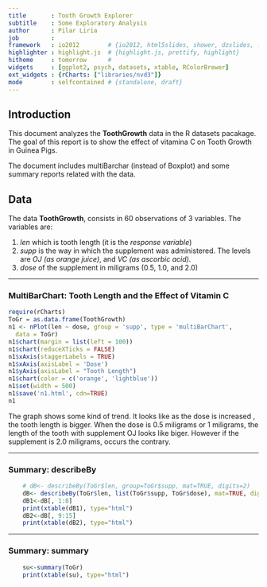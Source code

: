 ```yaml
--- 
title       : Tooth Growth Explorer
subtitle    : Some Exploratory Analysis
author      : Pilar Liria
job         : 
framework   : io2012        # {io2012, html5slides, shower, dzslides, ...}
highlighter : highlight.js  # {highlight.js, prettify, highlight}
hitheme     : tomorrow      # 
widgets     : [ggplot2, psych, datasets, xtable, RColorBrewer]  
ext_widgets : {rCharts: ["libraries/nvd3"]} 
mode        : selfcontained # {standalone, draft}
--- 
```


## Introduction

This document analyzes the **ToothGrowth** data in the R datasets pacakage. The goal of  this report is to show the effect of vitamina C on Tooth Growth in Guinea Pigs. 

The document includes multiBarchar (instead of Boxplot)  and some summary reports related with the data. 

## Data

The data **ToothGrowth**, consists in 60 observations of 3 variables. The variables are:

1. *len* which is tooth length (it is the *response variable*)
2. *supp* is the way in which the supplement was administered. The levels are *OJ (as orange juice)*, and *VC (as ascorbic acid)*.
3. *dose* of the supplement in miligrams (0.5, 1.0, and 2.0)

---

### MultiBarChart: Tooth Length and the Effect of Vitamin C

```r
require(rCharts)
ToGr = as.data.frame(ToothGrowth)
n1 <- nPlot(len ~ dose, group = 'supp', type = 'multiBarChart',
  data = ToGr)
n1$chart(margin = list(left = 100))
n1$chart(reduceXTicks = FALSE)
n1$xAxis(staggerLabels = TRUE)
n1$xAxis(axisLabel = 'Dose')
n1$yAxis(axisLabel = "Tooth Length")
n1$chart(color = c('orange', 'lightblue'))
n1$set(width = 500)
n1$save('n1.html', cdn=TRUE)
n1
```

The graph shows some kind of trend. It looks like as the dose is increased , the tooth length is bigger. When the dose is 0.5 miligrams or 1 miligrams, the length of the tooth with supplement OJ looks like biger. However if the supplement is 2.0 miligrams, occurs the contrary. 

---

### Summary: describeBy

```r

    # dB<- describeBy(ToGr$len, group=ToGr$supp, mat=TRUE, digits=2)
    dB<- describeBy(ToGr$len, list(ToGr$supp, ToGr$dose), mat=TRUE, digits=2)
    dB1<-dB[, 1:8]
    print(xtable(dB1), type="html")
    dB2<-dB[, 9:15]
    print(xtable(dB2), type="html")
```

---

### Summary: summary

```r
    su<-summary(ToGr)
    print(xtable(su), type="html")
```


